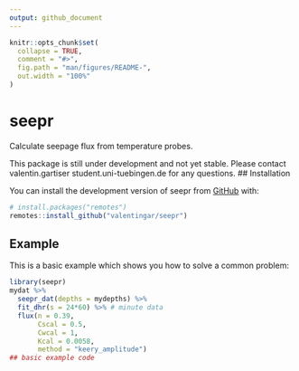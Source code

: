 ```yaml
---
output: github_document
---
```


<!-- README.md is generated from README.Rmd. Please edit that file -->

```r
knitr::opts_chunk$set(
  collapse = TRUE,
  comment = "#>",
  fig.path = "man/figures/README-",
  out.width = "100%"
)
```

# seepr

<!-- badges: start -->
<!-- badges: end -->

Calculate seepage flux from temperature probes.

This package is still under development and not yet stable.
Please contact valentin.gartiser <at> student.uni-tuebingen.de for any questions.
## Installation

You can install the development version of seepr from [GitHub](https://github.com/) with:

``` r
# install.packages("remotes")
remotes::install_github("valentingar/seepr")
```

## Example

This is a basic example which shows you how to solve a common problem:

```r
library(seepr)
mydat %>%
  seepr_dat(depths = mydepths) %>%
  fit_dhr(s = 24*60) %>% # minute data
  flux(n = 0.39, 
       Cscal = 0.5,
       Cwcal = 1,
       Kcal = 0.0058,
       method = "keery_amplitude")
## basic example code
```

